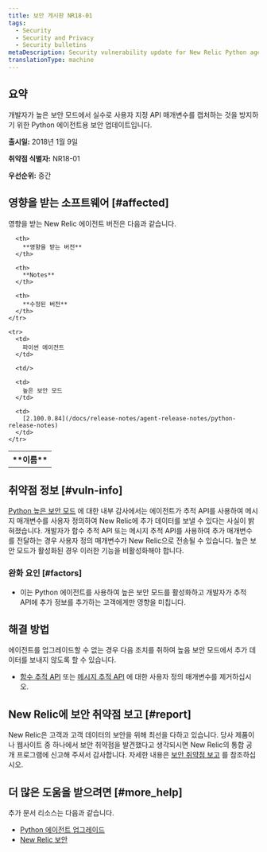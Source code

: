 ```yaml
---
title: 보안 게시판 NR18-01
tags:
  - Security
  - Security and Privacy
  - Security bulletins
metaDescription: Security vulnerability update for New Relic Python agent.
translationType: machine
---
```


## 요약

개발자가 높은 보안 모드에서 실수로 사용자 지정 API 매개변수를 캡처하는 것을 방지하기 위한 Python 에이전트용 보안 업데이트입니다.

**출시일:** 2018년 1월 9일

**취약점 식별자:** NR18-01

**우선순위:** 중간

## 영향을 받는 소프트웨어 [#affected]

영향을 받는 New Relic 에이전트 버전은 다음과 같습니다.

<table>
  <tbody>
    <tr>
      <th>
        **이름**
      </th>

      <th>
        **영향을 받는 버전**
      </th>

      <th>
        **Notes**
      </th>

      <th>
        **수정된 버전**
      </th>
    </tr>

    <tr>
      <td>
        파이썬 에이전트
      </td>

      <td/>

      <td>
        높은 보안 모드
      </td>

      <td>
        [2.100.0.84](/docs/release-notes/agent-release-notes/python-release-notes)
      </td>
    </tr>
  </tbody>
</table>

## 취약점 정보 [#vuln-info]

[Python 높은 보안 모드](/docs/agents/python-agent/configuration/python-agent-configuration#high_security) 에 대한 내부 감사에서는 에이전트가 추적 API를 사용하여 메시지 매개변수를 사용자 정의하여 New Relic에 추가 데이터를 보낼 수 있다는 사실이 밝혀졌습니다. 개발자가 함수 추적 API 또는 메시지 추적 API를 사용하여 추가 매개변수를 전달하는 경우 사용자 정의 매개변수가 New Relic으로 전송될 수 있습니다. 높은 보안 모드가 활성화된 경우 이러한 기능을 비활성화해야 합니다.

### 완화 요인 [#factors]

* 이는 Python 에이전트를 사용하여 높은 보안 모드를 활성화하고 개발자가 추적 API에 추가 정보를 추가하는 고객에게만 영향을 미칩니다.

## 해결 방법

에이전트를 업그레이드할 수 없는 경우 다음 조치를 취하여 높음 보안 모드에서 추가 데이터를 보내지 않도록 할 수 있습니다.

* [함수 추적 API](/docs/agents/python-agent/python-agent-api/function_trace) 또는 [메시지 추적 API](/docs/agents/python-agent/python-agent-api/message-trace) 에 대한 사용자 정의 매개변수를 제거하십시오.

## New Relic에 보안 취약점 보고 [#report]

New Relic은 고객과 고객 데이터의 보안을 위해 최선을 다하고 있습니다. 당사 제품이나 웹사이트 중 하나에서 보안 취약점을 발견했다고 생각되시면 New Relic의 통합 공개 프로그램에 신고해 주셔서 감사합니다. 자세한 내용은 [보안 취약점 보고](/docs/security/new-relic-security/data-privacy/reporting-security-vulnerabilities) 를 참조하십시오.

## 더 많은 도움을 받으려면 [#more_help]

추가 문서 리소스는 다음과 같습니다.

* [Python 에이전트 업그레이드](/docs/agents/python-agent/installation-configuration/upgrade-python-agent)
* [New Relic 보안](https://newrelic.com/security)